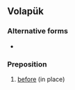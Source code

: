 ==Volapük==

===Alternative forms===
* {{l|vo|bifuy}}

===Preposition===
{{head|vo|preposition}}
# [[before]] (in place)